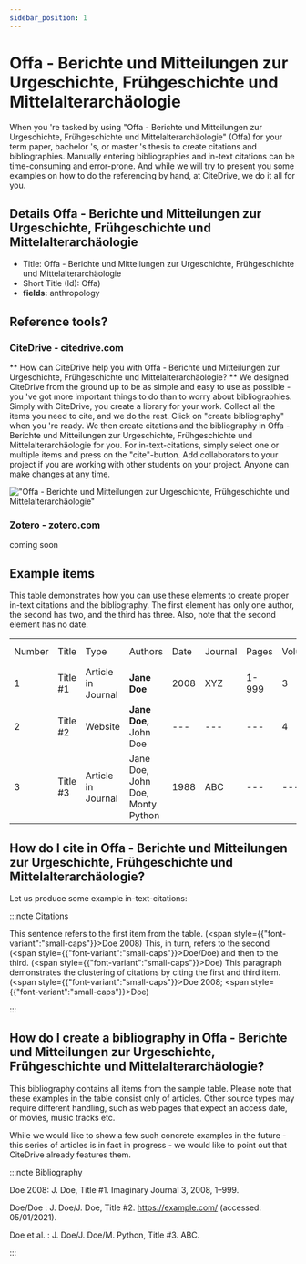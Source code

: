 ```yaml
---
sidebar_position: 1
---
```


# Offa - Berichte und Mitteilungen zur Urgeschichte, Frühgeschichte und Mittelalterarchäologie

When you 're tasked by using "Offa - Berichte und Mitteilungen zur Urgeschichte, Frühgeschichte und Mittelalterarchäologie" (Offa) for your term paper, bachelor 's, or master 's thesis to create citations and bibliographies.
Manually entering bibliographies and in-text citations can be time-consuming and error-prone. And while we will try to present you some examples on how to do the referencing by hand, at CiteDrive, we do it all for you.

## Details  Offa - Berichte und Mitteilungen zur Urgeschichte, Frühgeschichte und Mittelalterarchäologie
* Title: Offa - Berichte und Mitteilungen zur Urgeschichte, Frühgeschichte und Mittelalterarchäologie
* Short Title (Id): Offa)
* **fields:** anthropology

## Reference tools?
### CiteDrive - citedrive.com
** How can CiteDrive help you with Offa - Berichte und Mitteilungen zur Urgeschichte, Frühgeschichte und Mittelalterarchäologie? **
We designed CiteDrive from the ground up to be as simple and easy to use as possible - you 've got more important things to do than to worry about bibliographies. Simply with CiteDrive, you create a library for your work. Collect all the items you need to cite, and we do the rest. Click on "create bibliography" when you 're ready. We then create citations and the bibliography in Offa - Berichte und Mitteilungen zur Urgeschichte, Frühgeschichte und Mittelalterarchäologie for you. For in-text-citations, simply select one or multiple items and press on the "cite"-button. Add collaborators to your project if you are working with other students on your project. Anyone can make changes at any time.


!["Offa - Berichte und Mitteilungen zur Urgeschichte, Frühgeschichte und Mittelalterarchäologie"](images/offa--berichte-und-mitteilungen-zur-urgeschichte-fruhgeschichte-und-mittelalterarchaologie.svg "Choose Offa - Berichte und Mitteilungen zur Urgeschichte, Frühgeschichte und Mittelalterarchäologie in the CiteDrive App")

### Zotero - zotero.com

coming soon

## Example items

This table demonstrates how you can use these elements to create proper in-text citations and the bibliography. The first element has only one author, the second has two, and the third has three. Also, note that the second element has no date.


<table>
  <tr>
   <td>Number
   </td>
   <td>Title
   </td>
   <td>Type
   </td>
   <td>Authors
   </td>
   <td>Date
   </td>
   <td>Journal
   </td>
   <td>Pages
   </td>
   <td>Volume
   </td>
   <td>Issue
   </td>
   <td>Access Date
   </td>
  </tr>
  <tr>
   <td>1
   </td>
   <td>Title #1
   </td>
   <td>Article in Journal
   </td>
   <td><strong>Jane Doe</strong>
   </td>
   <td>2008
   </td>
   <td>XYZ
   </td>
   <td>1-999
   </td>
   <td>3
   </td>
   <td>2
   </td>
   <td>--
   </td>
  </tr>
  <tr>
   <td>
2
   </td>
   <td>Title #2
   </td>
   <td>Website
   </td>
   <td><strong>Jane Doe, </strong>John Doe
   </td>
   <td>---
   </td>
   <td>---
   </td>
   <td>---
   </td>
   <td>4
   </td>
   <td>---
   </td>
   <td>2020-05-01
   </td>
  </tr>
  <tr>
   <td>3
   </td>
   <td>Title #3
   </td>
   <td>Article in Journal
   </td>
   <td>Jane Doe, John Doe, Monty Python
   </td>
   <td>1988
   </td>
   <td>ABC
   </td>
   <td>---
   </td>
   <td>---
   </td>
   <td>16
   </td>
   <td>---
   </td>
  </tr>
</table>



## How do I cite in  Offa - Berichte und Mitteilungen zur Urgeschichte, Frühgeschichte und Mittelalterarchäologie?

Let us produce some example in-text-citations:

:::note Citations


This sentence refers to the first item from the table. (<span style={{"font-variant":"small-caps"}}>Doe</span> 2008) This, in turn, refers to the second (<span style={{"font-variant":"small-caps"}}>Doe/Doe</span>)
and then to the third.  (<span style={{"font-variant":"small-caps"}}>Doe</span>)
This paragraph demonstrates the clustering of citations by citing the first and third item. (<span style={{"font-variant":"small-caps"}}>Doe</span> 2008; <span style={{"font-variant":"small-caps"}}>Doe</span>)

:::

## How do I create a bibliography in Offa - Berichte und Mitteilungen zur Urgeschichte, Frühgeschichte und Mittelalterarchäologie?

This bibliography contains all items from the sample table. Please note that these examples in the table consist only of articles. Other source types may require different handling, such as web pages that expect an access date, or movies, music tracks etc.

While we would like to show a few such concrete examples in the future - this series of articles is in fact in progress - we would like to point out that CiteDrive already features them.

:::note Bibliography

Doe 2008: J. Doe, Title #1. Imaginary Journal 3, 2008, 1–999.

Doe/Doe : J. Doe/J. Doe, Title #2. https://example.com/ (accessed: 05/01/2021).

Doe et al. : J. Doe/J. Doe/M. Python, Title #3. ABC.



:::


        